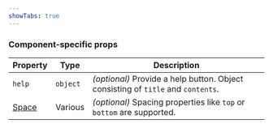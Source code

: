 ```yaml
---
showTabs: true
---
```



### Component-specific props

| Property                                | Type     | Description                                                                      |
| --------------------------------------- | -------- | -------------------------------------------------------------------------------- |
| `help`                                  | `object` | _(optional)_ Provide a help button. Object consisting of `title` and `contents`. |
| [Space](/uilib/layout/space/properties) | Various  | _(optional)_ Spacing properties like `top` or `bottom` are supported.            |

<DataValueReadwriteProperties type="string" />
